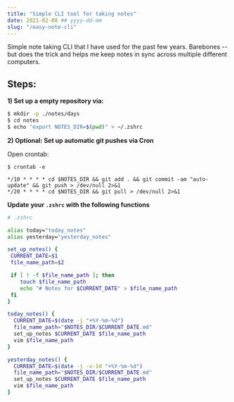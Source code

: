 ```yaml
---
title: "Simple CLI tool for taking notes"
date: 2021-02-08 ## yyyy-dd-mm
slug: "/easy-note-cli"
---
```


Simple note taking CLI that I have used for the past few years. Barebones -- but does the trick and helps me keep notes in sync across multiple different computers.

## Steps:

**1) Set up a empty repository via:**

```bash
$ mkdir -p ./notes/days
$ cd notes
$ echo "export NOTES_DIR=$(pwd)" > ~/.zshrc
```

**2) Optional: Set up automatic git pushes via Cron**

Open crontab:

```
$ crontab -e
```

```
*/10 * * * * cd $NOTES_DIR && git add . && git commit -am "auto-update" && git push > /dev/null 2>&1
*/20 * * * * cd $NOTES_DIR && git pull > /dev/null 2>&1
```

**Update your `.zshrc` with the following functions**

```bash
# .zshrc

alias today="today_notes"
alias yesterday="yesterday_notes"

set_up_notes() {
 CURRENT_DATE=$1
 file_name_path=$2

 if [ ! -f $file_name_path ]; then
    touch $file_name_path
    echo "# Notes for $CURRENT_DATE" > $file_name_path
 fi
}

today_notes() {
  CURRENT_DATE=$(date -j "+%Y-%m-%d")
  file_name_path="$NOTES_DIR/$CURRENT_DATE.md"
  set_up_notes $CURRENT_DATE $file_name_path
  vim $file_name_path
}

yesterday_notes() {
  CURRENT_DATE=$(date -j -v-1d "+%Y-%m-%d")
  file_name_path="$NOTES_DIR/$CURRENT_DATE.md"
  set_up_notes $CURRENT_DATE $file_name_path
  vim $file_name_path
}
```


